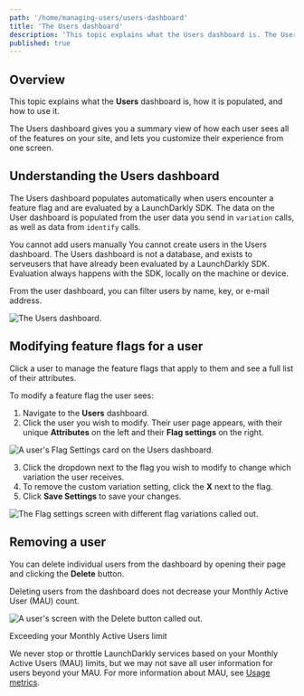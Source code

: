 ```yaml
---
path: '/home/managing-users/users-dashboard'
title: 'The Users dashboard'
description: 'This topic explains what the Users dashboard is. The Users dashboard gives you a summary view of how each user sees all of the features on your site, and lets you customize their experience from one screen.'
published: true
---
```


## Overview

This topic explains what the **Users** dashboard is, how it is populated, and how to use it.

The Users dashboard gives you a summary view of how each user sees all of the features on your site, and lets you customize their experience from one screen.

## Understanding the Users dashboard

The Users dashboard populates automatically when users encounter a feature flag and are evaluated by a LaunchDarkly SDK. The data on the User dashboard is populated from the user data you send in `variation` calls, as well as data from `identify` calls.

<Callout intent="alert">
  <CalloutTitle>You cannot add users manually</CalloutTitle>
  <CalloutDescription>
    You cannot create users in the Users dashboard. The Users dashboard is not a database, and exists to serveusers that have already been evaluated by a LaunchDarkly SDK. Evaluation always happens with the SDK, locally on the machine or device.
  </CalloutDescription>
</Callout> 

From the user dashboard, you can filter users by name, key, or e-mail address.

![The Users dashboard.](../../images/users.png) 


## Modifying feature flags for a user 

Click a user to manage the feature flags that apply to them and see a full list of their attributes.

To modify a feature flag the user sees:

1. Navigate to the **Users** dashboard.
2. Click the user you wish to modify. Their user page appears, with their unique **Attributes** on the left and their **Flag settings** on the right.

![A user's Flag Settings card on the Users dashboard.](../../images/users-targeting-is-one-of.png) 

3. Click the dropdown next to the flag you wish to modify to change which variation the user receives.
4. To remove the custom variation setting, click the **X** next to the flag.
5. Click **Save Settings** to save your changes.

![The Flag settings screen with different flag variations called out.](../../images/users-details-targeting-callout.png) 


## Removing a user 

You can delete individual users from the dashboard by opening their page and clicking the **Delete** button. 

Deleting users from the dashboard does not decrease your Monthly Active User (MAU) count. 

![A user's screen with the Delete button called out.](../../images/users-delete.png) 

<Callout intent="alert">
  <CalloutTitle>Exceeding your Monthly Active Users limit</CalloutTitle>
  <CalloutDescription>

We never stop or throttle LaunchDarkly services based on your Monthly Active Users (MAU) limits, but we may not save
all user information for users beyond your MAU. For more information about MAU, see [Usage
metrics](/home/metrics-insights/usage-metrics).

  </CalloutDescription>
</Callout> 
